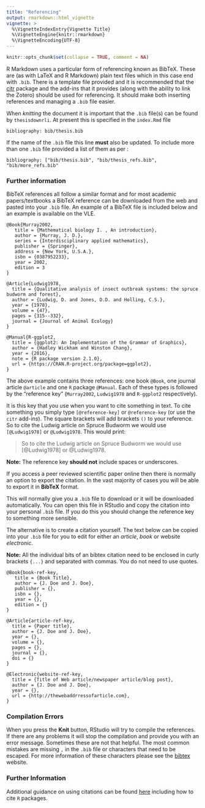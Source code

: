 ```yaml
---
title: "Referencing"
output: rmarkdown::html_vignette
vignette: >
  %\VignetteIndexEntry{Vignette Title}
  %\VignetteEngine{knitr::rmarkdown}
  %\VignetteEncoding{UTF-8}
---
```


```r
knitr::opts_chunk$set(collapse = TRUE, comment = NA)
```

R Markdown uses a particular form of referencing known as BibTeX. These are (as with LaTeX and R Markdown) plain text files which in this case end with `.bib`. There is a template file provided and it is recommended that the [citr](https://github.com/crsh/citr) package and the add-ins that it provides (along with the ability to link the Zotero) should be used for referencing. It should make both inserting references and managing a `.bib` file easier.  

When *knitting* the document it is important that the `.bib` file(s) can be found by `thesisdownrli`. At present this is specified in the `index.Rmd` file 

```
bibliography: bib/thesis.bib
```

If the name of the `.bib` file this line **must** also be updated. To include more than one `.bib` file provided a list of them as per :

```
bibliography: ["bib/thesis.bib", "bib/thesis_refs.bib", "bib/more_refs.bib"
```

### Further information

BibTeX references all follow a similar format and for most academic papers/textbooks a BibTeX reference can be downloaded from the web and pasted into your `.bib` file. An example of a BibTeX file is included below and an example is available on the VLE.

```
@Book{Murray2002,
   title = {Mathematical biology I. , An introduction},
   author = {Murray, J. D.},
   series = {Interdisciplinary applied mathematics},
   publisher = {Springer},
   address = {New York, U.S.A.},
   isbn = {0387952233},
   year = 2002,
   edition = 3
}

@Article{Ludwig1978,
  title = {Qualitative analysis of insect outbreak systems: the spruce budworm and forest},
  author = {Ludwig, D. and Jones, D.D. and Holling, C.S.},
  year = {1978},
  volume = {47},
  pages = {315--332},
  journal = {Journal of Animal Ecology}
}

@Manual{R-ggplot2,
  title = {ggplot2: An Implementation of the Grammar of Graphics},
  author = {Hadley Wickham and Winston Chang},
  year = {2016},
  note = {R package version 2.1.0},
  url = {https://CRAN.R-project.org/package=ggplot2},
}
```


The above example contains three references: one book `@Book`, one journal article `@article` and one `R` package `@Manual`. Each of these types is followed by the "reference key" (`Murray2002`, `Ludwig1978` and `R-ggplot2` respectively).

It is this key that you use when you want to cite something in text. To cite something you simply type `[@reference-key]` or `@reference-key` (or use the `citr` add-ins). The square brackets will add brackets `()` to your reference. So to cite the Ludwig article on Spruce Budworm we would use `[@Ludwig1978]` or `@Ludwig1978`. This would print:

> So to cite the Ludwig article on Spruce Budworm we would use [@Ludwig1978] or @Ludwig1978.

**Note:** The reference key **should not** include spaces or underscores. 

If you access a peer reviewed scientific paper online then there is normally an option to export the citation. In the vast majority of cases you will be able to export it in **BibTeX** format. 

This will normally give you a `.bib` file to download or it will be downloaded automatically. You can open this file in RStudio and copy the citation into your personal `.bib` file. If you do this you should change the reference key to something more sensible. 

The alternative is to create a citation yourself. The text below can be copied into your `.bib` file for you to edit for either an *article*, *book* or website *electronic*. 

**Note:** All the individual bits of an bibtex citation need to be enclosed in curly brackets `{...}` and separated with commas. You do not need to use quotes. 

```
@Book{book-ref-key,
   title = {Book Title},
   author = {J. Doe and J. Doe},
   publisher = {},
   isbn = {},
   year = {},
   edition = {}
}

@Article{article-ref-key,
  title = {Paper title},
  author = {J. Doe and J. Doe},
  year = {},
  volume = {},
  pages = {},
  journal = {},
  doi = {}
}

@Electronic{website-ref-key,
  title = {Title of Web article/newspaper article/blog post},
  author = {J. Doe and J. Doe},
  year = {},
  url = {http://thewebaddrressofarticle.com},
}

```

### Compilation Errors

When you press the **Knit** button, RStudio will try to compile the references. If there are any problems it will stop the compilation and provide you with an error message. Sometimes these are not that helpful. The most common mistakes are missing `,` in the `.bib` file or characters that need to be escaped. For more information of these characters please see the [bibtex](http://www.bibtex.org/SpecialSymbols/) website. 


### Further Information

Additional guidance on using citations can be found [here](https://bookdown.org/yihui/bookdown/citations.html) including how to cite `R` packages. 

